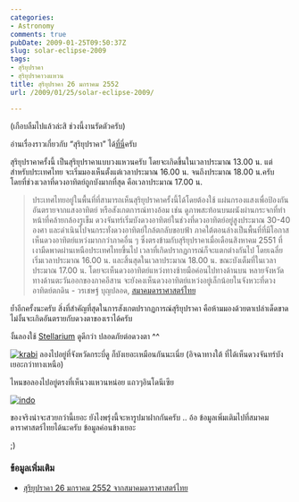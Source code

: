 ```yaml
---
categories:
- Astronomy
comments: true
pubDate: 2009-01-25T09:50:37Z
slug: solar-eclipse-2009
tags:
- สุริยุปราคา
- สุริยุปราคาวงแหวน
title: สุริยุปราคา 26 มกราคม 2552
url: /2009/01/25/solar-eclipse-2009/

---
```


(เกือบลืมไปแล้วล่ะสิ ช่วงนี้งานรัดตัวครับ)



อ่านเรื่องราวเกี่ยวกับ “สุริยุปราคา” ได้[ที่นี่](https://armno.in.th/20080716/%E0%B8%AA%E0%B8%B8%E0%B8%A3%E0%B8%B4%E0%B8%A2%E0%B8%B8%E0%B8%9B%E0%B8%A3%E0%B8%B2%E0%B8%84%E0%B8%B2-1-%E0%B8%AA%E0%B8%B4%E0%B8%87%E0%B8%AB%E0%B8%B2%E0%B8%84%E0%B8%A1-2551)ครับ



สุริยุปราคาครั้งนี้ เป็นสุริยุปราคาแบบวงแหวนครับ โดยจะเกิดขึ้นในเวลาประมาณ 13.00 น. แต่สำหรับประเทศไทย จะเริ่มมองเห็นตั้งแต่เวลาประมาณ 16.00 น. จนถึงประมาณ 18.00 น.ครับ โดยที่ช่วงเวลาที่ดวงอาทิตย์ถูกบังมากที่สุด คือเวลาประมาณ 17.00 น.



>
>
> ประเทศไทยอยู่ในพื้นที่ที่สามารถเห็นสุริยุปราคาครั้งนี้ได้โดยต้องใช้ แผ่นกรองแสงเพื่อป้องกันอันตรายจากแสงอาทิตย์ หรือสังเกตการณ์ทางอ้อม เช่น ดูภาพสะท้อนบนผนังผ่านกระจกที่ทำหน้าที่คล้ายกล้องรูเข็ม ดวงจันทร์เริ่มบังดวงอาทิตย์ในช่วงที่ดวงอาทิตย์อยู่สูงประมาณ 30-40 องศา และดำเนินไปจนกระทั่งดวงอาทิตย์ใกล้ตกลับขอบฟ้า ภาคใต้ตอนล่างเป็นพื้นที่ที่มีโอกาสเห็นดวงอาทิตย์แหว่งมากกว่าภาคอื่น ๆ ซึ่งตรงข้ามกับสุริยุปราคาเมื่อเดือนสิงหาคม 2551 ที่เงามืดพาดผ่านเหนือประเทศไทยขึ้นไป เวลาที่เกิดปรากฏการณ์ก็จะแตกต่างกันไป โดยเฉลี่ยเริ่มเวลาประมาณ 16.00 น. และสิ้นสุดในเวลาประมาณ 18.00 น. ขณะบังเต็มที่ในเวลาประมาณ 17.00 น. โดยจะเห็นดวงอาทิตย์แหว่งทางซ้ายมือค่อนไปทางด้านบน หลายจังหวัดทางด้านตะวันออกของภาคอีสาน จะยังคงเห็นดวงอาทิตย์แหว่งอยู่เล็กน้อยในจังหวะที่ดวงอาทิตย์ตกดิน - วรเชษฐ์ บุญปลอด, [สมาคมดาราศาสตร์ไทย](http://thaiastro.nectec.or.th)



ย้ำอีกครั้งนะครับ สิ่งที่สำคัญที่สุดในการสังเกตปรากฏการณ์สุริยุปราคา คือห้ามมองด้วยตาเปล่าเด็ดขาด ไม่งั้นจะเกิดอันตรายกับดวงตาของเราได้ครับ



งั้นลองใช้ [Stellarium](https://armno.in.th/20071220/%e0%b8%a3%e0%b8%b5%e0%b8%a7%e0%b8%b4%e0%b8%a7-stellarium-%e0%b9%82%e0%b8%9b%e0%b8%a3%e0%b9%81%e0%b8%81%e0%b8%a3%e0%b8%a1%e0%b8%94%e0%b8%b9%e0%b8%94%e0%b8%b2%e0%b8%a7) ดูดีกว่า ปลอดภัยต่อดวงตา ^^



[![krabi](https://armno.in.th/wp-content/uploads/2009/01/krabi-thumb.png)](https://armno.in.th/wp-content/uploads/2009/01/krabi.png)
ลองไปอยู่ที่จังหวัดกระบี่ดู ก็บังเยอะเหมือนกันนะเนี่ย (อิจฉาทางใต้ ที่ได้เห็นดวงจันทร์บังเยอะกว่าทางเหนือ)



ไหนขอลองไปอยู่ตรงที่เห็นวงแหวนหน่อย แถวๆอินโดนีเซีย



[![indo](https://armno.in.th/wp-content/uploads/2009/01/indo-thumb.png)](https://armno.in.th/wp-content/uploads/2009/01/indo.png)





ของจริงน่าจะสวยกว่านี้เยอะ ยังไงพรุ่งนี้จะหารูปมาฝากกันครับ .. อ้อ ข้อมูลเพิ่มเติมไปที่สมาคมดาราศาสตร์ไทยได้นะครับ ข้อมูลค่อนข้างเยอะ



;)



### ข้อมูลเพิ่มเติม




  * [สุริยุปราคา 26 มกราคม 2552 จากสมาคมดาราศาสตร์ไทย](http://thaiastro.nectec.or.th/skyevnt/eclipses/200901ase.html)
